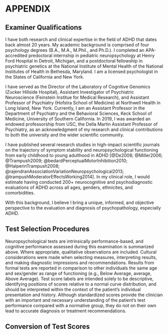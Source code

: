 # APPENDIX

## Examiner Qualifications

I have both research and clinical expertise in the field of ADHD that dates back almost 20 years.
My academic background is comprised of four psychology degrees (B.A., M.A., M.Phil., and Ph.D.).
I completed an APA-accredited predoctoral internship in pediatric neuropsychology at Henry Ford Hospital in Detroit, Michigan, and a postdoctoral fellowship in psychiatric genetics at the National Institute of Mental Health of the National Institutes of Health in Bethesda, Maryland.
I am a licensed psychologist in the States of California and New York.

I have served as the Director of the Laboratory of Cognitive Genomics (Zucker Hillside Hospital), Assistant Investigator of Psychiatric Neuroscience (Feinstein Institue for Medical Research), and Assistant Professor of Psychiatry (Hofstra School of Medicine) at Northwell Health in Long Island, New York.
Currently, I am an Assistant Professor in the Department of Psychiatry and the Behavioral Sciences, Keck School of Medicine, University of Southern California.
In 2019, I was awarded an endowed professorship from USC, the Della Martin Assistant Professor of Psychiatry, as an acknowledgment of my research and clinical contributions to both the university and the wider scientific community.

I have published several research studies in high-impact scientific journals on
the trajectory of symptom stability and neuropsychological functioning from
early childhood to young adulthood in ADHD [@De2008; @Miller2006; @Trampush2009;
@bedardPerceptualMotorInhibition2010; @HalperinTrampush2008;
@rajendranAssociationVariationNeuropsychological2013;
@trampushModeratorEffectsWorking2014].
In my clinical role, I would estimate having conducted 200+ neurocognitive and
psychodiagnostic evaluations of ADHD across all ages, genders, ethnicites, and comorbidities.

With this background, I believe I bring a unique, informed, and objective
perspective to the evaluation and diagnosis of psychopathology, especially ADHD.

## Test Selection Procedures

Neuropsychological tests are intrinsically performance-based, and cognitive performance assessed during this examination is summarized above.
Where appropriate, qualitative observations are included.
Cultural considerations were made when selecting measures, interpreting results, and making diagnostic impressions and recommendations.
Results from formal tests are reported in comparison to other individuals the same age and sex/gender as range of functioning (e.g., Below Average, average, Above Average).
Test score labels are intended solely to be descriptive, identifying positions of scores relative to a normal curve distribution, and should be interpreted within the context of the patient's individual presentation and history.
Although standardized scores provide the clinician with an important and necessary understanding of the patient's test performance compared with a normative group, they do not on their own lead to accurate diagnosis or treatment recommendations.

## Conversion of Test Scores

```{=typst}
#import "@preview/tablex:0.0.6": tablex, gridx, hlinex, vlinex, colspanx, rowspanx
#import "@preview/tablem:0.1.0": tablem

#set text(10pt)
#let three-line-table = tablem.with(
  render: (columns: auto, ..args) => {
    tablex(
      columns: (auto, 1fr, 1fr, 1fr, 1fr, 1fr),
      auto-lines: false,
      align: (col, row) =>
            if row == 0 { center + horizon }
            else if col == 0 { left + horizon }
            else { center + horizon },
      hlinex(y: 0),
      hlinex(y: 1),
      ..args,
      hlinex(),
    )
  }
)

#three-line-table[
|*Range*|*Standard Score*|*T Score*|*Scaled Score*|*z-Score*|*Percentile (‰)*|
|---|---|---|---|---|---|
|Exceptionally high score|130 +|70 +|16 +|2 +|98 +|
|Above average score|120 – 129|63 – 69|14 – 15|1.3 – 1.9|91 – 97|
|High average score|110 – 119|57 – 62|12 – 13|0.7 – 1.2|75 – 90|
|Average score|90 – 109|44 – 56|9 – 11|-0.7 – 0.6|25 – 74|
|Low average score|80 – 89|37 – 43|7 – 8|-1.3 – -0.6|9 – 24|
|Below average score|70 – 79|30 – 36|4 – 6|-2 – -1.4|2 – 8|
|Exceptionally low score|< 70|< 30|< 4|< -2|< 2|
]
```
